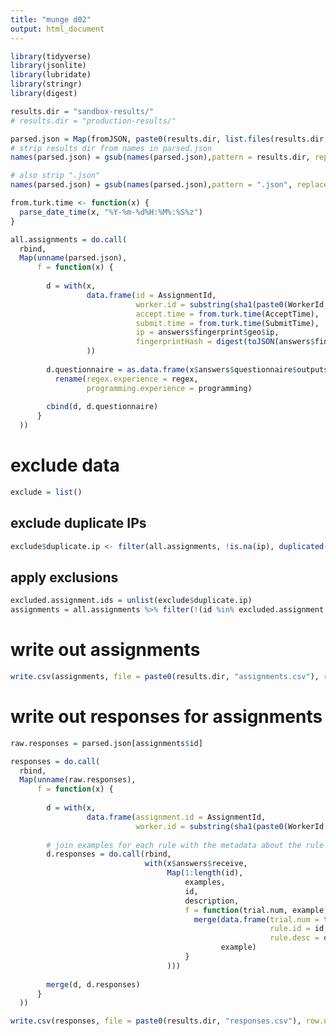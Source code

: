 ```yaml
---
title: "munge d02"
output: html_document
---
```


```r
library(tidyverse)
library(jsonlite)
library(lubridate)
library(stringr)
library(digest)
```

```r
results.dir = "sandbox-results/"
# results.dir = "production-results/"
```

```r
parsed.json = Map(fromJSON, paste0(results.dir, list.files(results.dir, pattern = "*.json")))
# strip results dir from names in parsed.json
names(parsed.json) = gsub(names(parsed.json),pattern = results.dir, replacement = "")

# also strip ".json"
names(parsed.json) = gsub(names(parsed.json),pattern = ".json", replacement = "")
```

```r
from.turk.time <- function(x) {
  parse_date_time(x, "%Y-%m-%d%H:%M%:%S%z")
}
```


```r
all.assignments = do.call(
  rbind,
  Map(unname(parsed.json),
      f = function(x) {
        
        d = with(x,
                 data.frame(id = AssignmentId,
                            worker.id = substring(sha1(paste0(WorkerId, "dummy")), 0, 7),
                            accept.time = from.turk.time(AcceptTime),
                            submit.time = from.turk.time(SubmitTime),
                            ip = answers$fingerprint$geo$ip,
                            fingerprintHash = digest(toJSON(answers$fingerprint), algo = "md5")
                 ))
        
        d.questionnaire = as.data.frame(x$answers$questionnaire$outputs) %>%
          rename(regex.experience = regex,
                 programming.experience = programming)
        
        cbind(d, d.questionnaire)
      }
  ))
```

# exclude data

```r
exclude = list()
```

## exclude duplicate IPs

```r
exclude$duplicate.ip <- filter(all.assignments, !is.na(ip), duplicated(ip))$id
```

## apply exclusions

```r
excluded.assignment.ids = unlist(exclude$duplicate.ip)
assignments = all.assignments %>% filter(!(id %in% excluded.assignment.ids))
```

# write out assignments

```r
write.csv(assignments, file = paste0(results.dir, "assignments.csv"), row.names = FALSE)
```

# write out responses for assignments

```r
raw.responses = parsed.json[assignments$id]
```

```r
responses = do.call(
  rbind,
  Map(unname(raw.responses),
      f = function(x) {
        
        d = with(x,
                 data.frame(assignment.id = AssignmentId,
                            worker.id = substring(sha1(paste0(WorkerId, "dummy")), 0, 7)))
        
        # join examples for each rule with the metadata about the rule (id, desc, trial num)
        d.responses = do.call(rbind,
                              with(x$answers$receive,
                                   Map(1:length(id),
                                       examples,
                                       id,
                                       description,
                                       f = function(trial.num, example, id, description) {
                                         merge(data.frame(trial.num = trial.num,
                                                          rule.id = id,
                                                          rule.desc = description),
                                               example)
                                       }
                                   )))
        
        merge(d, d.responses)
      }
  ))
```


```r
write.csv(responses, file = paste0(results.dir, "responses.csv"), row.names = FALSE)
```
